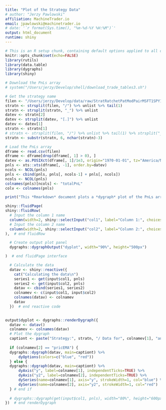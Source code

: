 ```yaml
---
title: "Plot of the Strategy Data"
# author: "Jerzy Pawlowski"
affiliation: MachineTrader.io
email: jpawlowski@machinetrader.io
# date: '`r format(Sys.time(), "%m-%d-%Y %H:%M")`'
output: html_document
runtime: shiny
---
```


```r
# This is an R setup chunk, containing default options applied to all other chunks
knitr::opts_chunk$set(echo=FALSE)
library(rutils)
library(data.table)
library(dygraphs)
library(shiny)

# Download the PnLs array
# system("/Users/jerzy/Develop/shell/download_trade_tables3.sh")

# Get the strategy name
filen <- "/Users/jerzy/Develop/data/raw/StratRatchetPatModPairMSFT1SPY1pnl_20240807.csv"
stratn <- strsplit(filen, "/") %>% unlist %>% tail(1)
stratn <- strsplit(stratn, "_") %>% unlist
datev <- stratn[2]
datev <- strsplit(datev, "[.]") %>% unlist
datev <- datev[1]
stratn <- stratn[1]
# stratn <- strsplit(filen, "/") %>% unlist %>% tail(1) %>% strsplit("_") %>% unlist %>% head(1)
stratn <- substr(stratn, 6, nchar(stratn)-3)

# Load the PnLs array
dframe <- read.csv(filen)
dframe <- dframe[drop(dframe[, 1] > 0), ]
datev <- as.POSIXct(dframe[, 1]/1e3, origin="1970-01-01", tz="America/New_York")
pnls <- xts::xts(dframe[, -1], order.by=datev)
ncols <- NCOL(pnls)
pnls <- cbind(pnls, pnls[, ncols-1] + pnls[, ncols])
ncols <- NCOL(pnls)
colnames(pnls)[ncols] <- "totalPnL"
colv <- colnames(pnls)

```

```r
print("This *Rmarkdown* document plots a *dygraph* plot of the PnLs array.")


```



```r
shiny::fluidPage(
shiny::fluidRow(
  # Input the column 1 name
  column(width=2, shiny::selectInput("col1", label="Column 1:", choices=colv, selected=colv[1])),
  # Input the column 2 name
  column(width=2, shiny::selectInput("col2", label="Column 2:", choices=colv, selected=colv[2])),
),  # end fluidRow

  # Create output plot panel
  dygraphs::dygraphOutput("dyplot", width="90%", height="500px")

)  # end fluidPage interface

  # Calculate the data
  datav <- shiny::reactive({
    cat("Calculating the data\n")
    series1 <- get(input$col1, pnls)
    series2 <- get(input$col2, pnls)
    datav <- cbind(series1, series2)
    colnamev <- c(input$col1, input$col2)
    colnames(datav) <- colnamev
    datav
  })  # end reactive code
  

output$dyplot <- dygraphs::renderDygraph({
  datav <- datav()
  colnamev <- colnames(datav)
  # Plot the dygraph
  captiont <- paste("Strategy:", stratn, "/ Data for", colnamev[1], "and", colnamev[2])
  
  if (colnamev[2] == "pricEMA") {
  dygraphs::dygraph(datav, main=captiont) %>%
      dyOptions(colors=c("blue", "red"))
  } else {
  dygraphs::dygraph(datav, main=captiont) %>%
      dyAxis("y", label=colnamev[1], independentTicks=TRUE) %>%
      dyAxis("y2", label=colnamev[2], independentTicks=TRUE) %>%
      dySeries(name=colnamev[1], axis="y", strokeWidth=1, col="blue") %>%
      dySeries(name=colnamev[2], axis="y2", strokeWidth=1, col="red")
  } # end if
  
  # dygraphs::dygraph(get(input$col1, pnls), width="80%", height="600px")
})  # end renderDygraph
```

